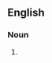 {{also|Aggressors}}

==English==

===Noun===
{{head|en|noun form}}

# {{plural of|aggressor|lang=en}}